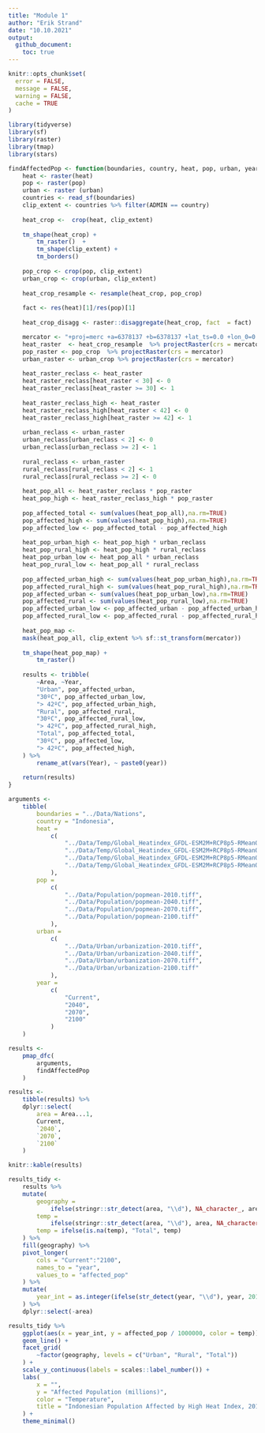 ```yaml
---
title: "Module 1"
author: "Erik Strand"
date: "10.10.2021"
output: 
  github_document:
    toc: true
---
```


```r
knitr::opts_chunk$set(
  error = FALSE,
  message = FALSE,
  warning = FALSE, 
  cache = TRUE
)
```


```r
library(tidyverse)
library(sf)
library(raster)
library(tmap)
library(stars)
```


```r
findAffectedPop <- function(boundaries, country, heat, pop, urban, year) {
    heat <- raster(heat)
    pop <- raster(pop)
    urban <- raster (urban)
    countries <- read_sf(boundaries)
    clip_extent <- countries %>% filter(ADMIN == country)
    
    heat_crop <-  crop(heat, clip_extent)
    
    tm_shape(heat_crop) +
        tm_raster()  +
        tm_shape(clip_extent) +
        tm_borders()
    
    pop_crop <- crop(pop, clip_extent)
    urban_crop <- crop(urban, clip_extent)
    
    heat_crop_resample <- resample(heat_crop, pop_crop)
    
    fact <- res(heat)[1]/res(pop)[1]
    
    heat_crop_disagg <- raster::disaggregate(heat_crop, fact  = fact)

    mercator <- "+proj=merc +a=6378137 +b=6378137 +lat_ts=0.0 +lon_0=0.0 +x_0=0.0 +y_0=0 +k=1.0 +units=m +nadgrids=@null +wktext  +no_defs"
    heat_raster  <- heat_crop_resample  %>% projectRaster(crs = mercator)
    pop_raster <- pop_crop  %>% projectRaster(crs = mercator)
    urban_raster <- urban_crop %>% projectRaster(crs = mercator)
    
    heat_raster_reclass <- heat_raster
    heat_raster_reclass[heat_raster < 30] <- 0
    heat_raster_reclass[heat_raster >= 30] <- 1
    
    heat_raster_reclass_high <- heat_raster
    heat_raster_reclass_high[heat_raster < 42] <- 0
    heat_raster_reclass_high[heat_raster >= 42] <- 1
    
    urban_reclass <- urban_raster
    urban_reclass[urban_reclass < 2] <- 0
    urban_reclass[urban_reclass >= 2] <- 1
    
    rural_reclass <- urban_raster
    rural_reclass[rural_reclass < 2] <- 1
    rural_reclass[rural_reclass >= 2] <- 0
    
    heat_pop_all <- heat_raster_reclass * pop_raster
    heat_pop_high <- heat_raster_reclass_high * pop_raster
    
    pop_affected_total <- sum(values(heat_pop_all),na.rm=TRUE)
    pop_affected_high <- sum(values(heat_pop_high),na.rm=TRUE)
    pop_affected_low <- pop_affected_total - pop_affected_high
    
    heat_pop_urban_high <- heat_pop_high * urban_reclass
    heat_pop_rural_high <- heat_pop_high * rural_reclass
    heat_pop_urban_low <- heat_pop_all * urban_reclass
    heat_pop_rural_low <- heat_pop_all * rural_reclass
    
    pop_affected_urban_high <- sum(values(heat_pop_urban_high),na.rm=TRUE)
    pop_affected_rural_high <- sum(values(heat_pop_rural_high),na.rm=TRUE)
    pop_affected_urban <- sum(values(heat_pop_urban_low),na.rm=TRUE)
    pop_affected_rural <- sum(values(heat_pop_rural_low),na.rm=TRUE)
    pop_affected_urban_low <- pop_affected_urban - pop_affected_urban_high
    pop_affected_rural_low <- pop_affected_rural - pop_affected_rural_high
    
    heat_pop_map <-  
    mask(heat_pop_all, clip_extent %>% sf::st_transform(mercator))
    
    tm_shape(heat_pop_map) + 
        tm_raster()
    
    results <- tribble(
        ~Area, ~Year, 
        "Urban", pop_affected_urban, 
        "30ºC", pop_affected_urban_low, 
        "> 42ºC", pop_affected_urban_high, 
        "Rural", pop_affected_rural, 
        "30ºC", pop_affected_rural_low, 
        "> 42ºC", pop_affected_rural_high, 
        "Total", pop_affected_total, 
        "30ºC", pop_affected_low, 
        "> 42ºC", pop_affected_high, 
    ) %>% 
        rename_at(vars(Year), ~ paste0(year))
    
    return(results)
}
```


```r
arguments <- 
    tibble(
        boundaries = "../Data/Nations", 
        country = "Indonesia",
        heat = 
            c(
                "../Data/Temp/Global_Heatindex_GFDL-ESM2M+RCP8p5-RMean05_30min_aLTMax1950-2009.tif",
                "../Data/Temp/Global_Heatindex_GFDL-ESM2M+RCP8p5-RMean05_30min_aLTMax2010-2039.tif",
                "../Data/Temp/Global_Heatindex_GFDL-ESM2M+RCP8p5-RMean05_30min_aLTMax2040-2069.tif",
                "../Data/Temp/Global_Heatindex_GFDL-ESM2M+RCP8p5-RMean05_30min_aLTMax2070-2099.tif"
            ),
        pop = 
            c(
                "../Data/Population/popmean-2010.tiff",
                "../Data/Population/popmean-2040.tiff",
                "../Data/Population/popmean-2070.tiff",
                "../Data/Population/popmean-2100.tiff"
            ),
        urban = 
            c(
                "../Data/Urban/urbanization-2010.tiff",
                "../Data/Urban/urbanization-2040.tiff",
                "../Data/Urban/urbanization-2070.tiff",
                "../Data/Urban/urbanization-2100.tiff"
            ),
        year = 
            c(
                "Current", 
                "2040", 
                "2070", 
                "2100"
            ) 
    )
```


```r
results <- 
    pmap_dfc(
        arguments,
        findAffectedPop
    )
```

```r
results <- 
    tibble(results) %>% 
    dplyr::select(
        area = Area...1, 
        Current, 
        `2040`, 
        `2070`, 
        `2100`
    )

knitr::kable(results)
```

```r
results_tidy <- 
    results %>% 
    mutate(
        geography = 
            ifelse(stringr::str_detect(area, "\\d"), NA_character_, area), 
        temp = 
            ifelse(stringr::str_detect(area, "\\d"), area, NA_character_), 
        temp = ifelse(is.na(temp), "Total", temp)
    ) %>% 
    fill(geography) %>% 
    pivot_longer(
        cols = "Current":"2100", 
        names_to = "year", 
        values_to = "affected_pop"
    ) %>% 
    mutate(
        year_int = as.integer(ifelse(str_detect(year, "\\d"), year, 2010))
    ) %>% 
    dplyr::select(-area)

results_tidy %>% 
    ggplot(aes(x = year_int, y = affected_pop / 1000000, color = temp)) + 
    geom_line() + 
    facet_grid(
        ~factor(geography, levels = c("Urban", "Rural", "Total"))
    ) + 
    scale_y_continuous(labels = scales::label_number()) + 
    labs(
        x = "", 
        y = "Affected Population (millions)", 
        color = "Temperature", 
        title = "Indonesian Population Affected by High Heat Index, 2010-2100"
    ) + 
    theme_minimal()
```


